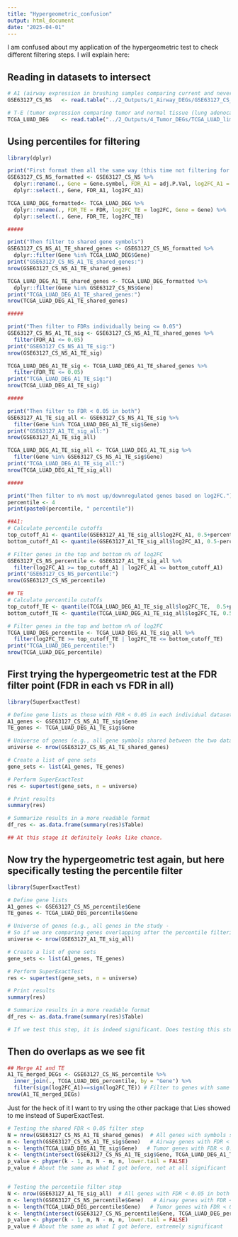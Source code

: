 ```yaml
---
title: "Hypergeometric_confusion"
output: html_document
date: "2025-04-01"
---
```


I am confused about my application of the hypergeometric test to check different filtering steps. I will explain here:

## Reading in datasets to intersect
```r

# A1 (airway expression in brushing samples comparing current and never smokers)
GSE63127_CS_NS   <- read.table("../2_Outputs/1_Airway_DEGs/GSE63127_CS_NS_limma_20250307.txt", header = TRUE)

# T-E (tumor expression comparing tumor and normal tissue (lung adenocarcinoma from TCGA))
TCGA_LUAD_DEG    <- read.table("../2_Outputs/4_Tumor_DEGs/TCGA_LUAD_limma_DEG_CSFS_20250331.txt")

```

## Using percentiles for filtering
```r
library(dplyr)

print("First format them all the same way (this time not filtering for FDR)")
GSE63127_CS_NS_formatted <- GSE63127_CS_NS %>%
  dplyr::rename(., Gene = Gene.symbol, FDR_A1 = adj.P.Val, log2FC_A1 = logFC) %>%
  dplyr::select(., Gene, FDR_A1, log2FC_A1)

TCGA_LUAD_DEG_formatted<- TCGA_LUAD_DEG %>%
  dplyr::rename(., FDR_TE = FDR, log2FC_TE = log2FC, Gene = Gene) %>%
  dplyr::select(., Gene, FDR_TE, log2FC_TE)

#####

print("Then filter to shared gene symbols")
GSE63127_CS_NS_A1_TE_shared_genes <- GSE63127_CS_NS_formatted %>%
  dplyr::filter(Gene %in% TCGA_LUAD_DEG$Gene)
print("GSE63127_CS_NS_A1_TE_shared_genes:")
nrow(GSE63127_CS_NS_A1_TE_shared_genes)

TCGA_LUAD_DEG_A1_TE_shared_genes <- TCGA_LUAD_DEG_formatted %>%
  dplyr::filter(Gene %in% GSE63127_CS_NS$Gene)
print("TCGA_LUAD_DEG_A1_TE_shared_genes:")
nrow(TCGA_LUAD_DEG_A1_TE_shared_genes)

#####

print("Then filter to FDRs individually being <= 0.05")
GSE63127_CS_NS_A1_TE_sig <- GSE63127_CS_NS_A1_TE_shared_genes %>%
  filter(FDR_A1 <= 0.05)
print("GSE63127_CS_NS_A1_TE_sig:")
nrow(GSE63127_CS_NS_A1_TE_sig)

TCGA_LUAD_DEG_A1_TE_sig <- TCGA_LUAD_DEG_A1_TE_shared_genes %>%
  filter(FDR_TE <= 0.05)
print("TCGA_LUAD_DEG_A1_TE_sig:")
nrow(TCGA_LUAD_DEG_A1_TE_sig)

#####

print("Then filter to FDR < 0.05 in both")
GSE63127_A1_TE_sig_all <- GSE63127_CS_NS_A1_TE_sig %>%
  filter(Gene %in% TCGA_LUAD_DEG_A1_TE_sig$Gene)
print("GSE63127_A1_TE_sig_all:")
nrow(GSE63127_A1_TE_sig_all)

TCGA_LUAD_DEG_A1_TE_sig_all <- TCGA_LUAD_DEG_A1_TE_sig %>%
  filter(Gene %in% GSE63127_CS_NS_A1_TE_sig$Gene)
print("TCGA_LUAD_DEG_A1_TE_sig_all:")
nrow(TCGA_LUAD_DEG_A1_TE_sig_all)

#####

print("Then filter to n% most up/downregulated genes based on log2FC.")
percentile <- 4
print(paste0(percentile, " percentile"))

##A1:
# Calculate percentile cutoffs
top_cutoff_A1 <- quantile(GSE63127_A1_TE_sig_all$log2FC_A1, 0.5+percentile/100/2, na.rm = TRUE)
bottom_cutoff_A1 <- quantile(GSE63127_A1_TE_sig_all$log2FC_A1, 0.5-percentile/100/2, na.rm = TRUE)

# Filter genes in the top and bottom n% of log2FC
GSE63127_CS_NS_percentile <- GSE63127_A1_TE_sig_all %>%
  filter(log2FC_A1 >= top_cutoff_A1 | log2FC_A1 <= bottom_cutoff_A1)
print("GSE63127_CS_NS_percentile:")
nrow(GSE63127_CS_NS_percentile)

## TE
# Calculate percentile cutoffs
top_cutoff_TE <- quantile(TCGA_LUAD_DEG_A1_TE_sig_all$log2FC_TE,  0.5+percentile/100/2, na.rm = TRUE)  # Top n%
bottom_cutoff_TE <- quantile(TCGA_LUAD_DEG_A1_TE_sig_all$log2FC_TE, 0.5-percentile/100/2, na.rm = TRUE)  # Bottom n%

# Filter genes in the top and bottom n% of log2FC
TCGA_LUAD_DEG_percentile <- TCGA_LUAD_DEG_A1_TE_sig_all %>%
  filter(log2FC_TE >= top_cutoff_TE | log2FC_TE <= bottom_cutoff_TE)
print("TCGA_LUAD_DEG_percentile:")
nrow(TCGA_LUAD_DEG_percentile)

```

## First trying the hypergeometric test at the FDR filter point (FDR in each vs FDR in all)

```r
library(SuperExactTest)

# Define gene lists as those with FDR < 0.05 in each individual dataset
A1_genes <- GSE63127_CS_NS_A1_TE_sig$Gene
TE_genes <- TCGA_LUAD_DEG_A1_TE_sig$Gene

# Universe of genes (e.g., all gene symbols shared between the two datasets)
universe <- nrow(GSE63127_CS_NS_A1_TE_shared_genes) 

# Create a list of gene sets
gene_sets <- list(A1_genes, TE_genes)

# Perform SuperExactTest
res <- supertest(gene_sets, n = universe)

# Print results
summary(res)

# Summarize results in a more readable format
df_res <- as.data.frame(summary(res)$Table)

## At this stage it definitely looks like chance.

```

## Now try the hypergeometric test again, but here specifically testing the percentile filter

```r
library(SuperExactTest)

# Define gene lists
A1_genes <- GSE63127_CS_NS_percentile$Gene
TE_genes <- TCGA_LUAD_DEG_percentile$Gene

# Universe of genes (e.g., all genes in the study - 
# So if we are comparing genes overlapping after the percentile filtering step, we should be using the list from right before that: symbols shared between A1 and TE with FDR < 0.05 in both, therefore with chance of overlap at this next step)
universe <- nrow(GSE63127_A1_TE_sig_all) 

# Create a list of gene sets
gene_sets <- list(A1_genes, TE_genes)

# Perform SuperExactTest
res <- supertest(gene_sets, n = universe)

# Print results
summary(res)

# Summarize results in a more readable format
df_res <- as.data.frame(summary(res)$Table)

# If we test this step, it is indeed significant. Does testing this step violate any part of the assumptions of the hyupergeometric test? Unsure.

```


## Then do overlaps as we see fit

```r

## Merge A1 and TE
A1_TE_merged_DEGs <- GSE63127_CS_NS_percentile %>%
  inner_join(., TCGA_LUAD_DEG_percentile, by = "Gene") %>%
  filter(sign(log2FC_A1)==sign(log2FC_TE)) # Filter to genes with same signs
nrow(A1_TE_merged_DEGs)

```



Just for the heck of it I want to try using the other package that Lies showed to me instead of SuperExactTest.

```r
# Testing the shared FDR < 0.05 filter step
N = nrow(GSE63127_CS_NS_A1_TE_shared_genes)  # All genes with symbols shared
m <- length(GSE63127_CS_NS_A1_TE_sig$Gene)   # Airway genes with FDR < 0.05
n <- length(TCGA_LUAD_DEG_A1_TE_sig$Gene)   # Tumor genes with FDR < 0.05
k <- length(intersect(GSE63127_CS_NS_A1_TE_sig$Gene, TCGA_LUAD_DEG_A1_TE_sig$Gene))    # Observed overlap
p_value <- phyper(k - 1, m, N - m, n, lower.tail = FALSE)
p_value # About the same as what I got before, not at all significant


# Testing the percentile filter step
N <- nrow(GSE63127_A1_TE_sig_all)  # All genes with FDR < 0.05 in both airway and tumor
m <- length(GSE63127_CS_NS_percentile$Gene)   # Airway genes with FDR < 0.05 in both airway and tumor and top 25% |log2FC|
n <- length(TCGA_LUAD_DEG_percentile$Gene)   # Tumor genes with FDR < 0.05 in both airway and tumor and top 25% |log2FC|
k <- length(intersect(GSE63127_CS_NS_percentile$Gene, TCGA_LUAD_DEG_percentile$Gene))    # Observed overlap
p_value <- phyper(k - 1, m, N - m, n, lower.tail = FALSE)
p_value # About the same as what I got before, extremely significant




```





